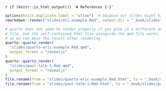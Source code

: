 `r if (knitr::is_html_output()) '# References {-}'`


```r
options(knitr.duplicate.label = "allow")  # because our slides might have code blocks named setup
rmarkdown::render("slides/eli-example.Rmd", output_dir = "_book/slides")

# quarto does not seem to render properly if you give it a different output
# file, but the self-contained html file alongside the qmd file works,
# so we can move the result after rendering
quarto::quarto_render(
  "slides/quarto-eric-example.Rmd.qmd",
  output_format = "revealjs"
)
quarto::quarto_render(
  "slides/paul-talk-1.Rmd.qmd",
  output_format = "revealjs"
)
file.rename(from = "slides/quarto-eric-example.Rmd.html", to = "_book/slides/quarto-eric-example.Rmd.html")
file.rename(from = "slides/paul-talk-1.Rmd.html", to = "_book/slides/paul-talk-1.Rmd.html")

```